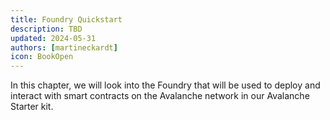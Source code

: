 ```yaml
---
title: Foundry Quickstart
description: TBD
updated: 2024-05-31
authors: [martineckardt]
icon: BookOpen
---
```



In this chapter, we will look into the Foundry that will be used to deploy and interact with smart contracts on the Avalanche network in our Avalanche Starter kit.

<FoundryQuickstart/>